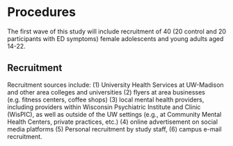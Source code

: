 # Procedures
The first wave of this study will include recruitment of 40 (20 control and 20 participants with ED symptoms) female adolescents and young adults aged 14-22.

## Recruitment

Recruitment sources include: (1) University Health Services at UW-Madison and other area colleges and universities (2) flyers at area businesses (e.g. fitness centers, coffee shops) (3) local mental health providers, including providers within Wisconsin Psychiatric Institute and Clinic (WisPIC), as well as outside of the UW settings (e.g., at Community Mental Health Centers, private practices, etc.) (4) online advertisement on social media platforms (5) Personal recruitment by study staff, (6) campus e-mail recruitment.



